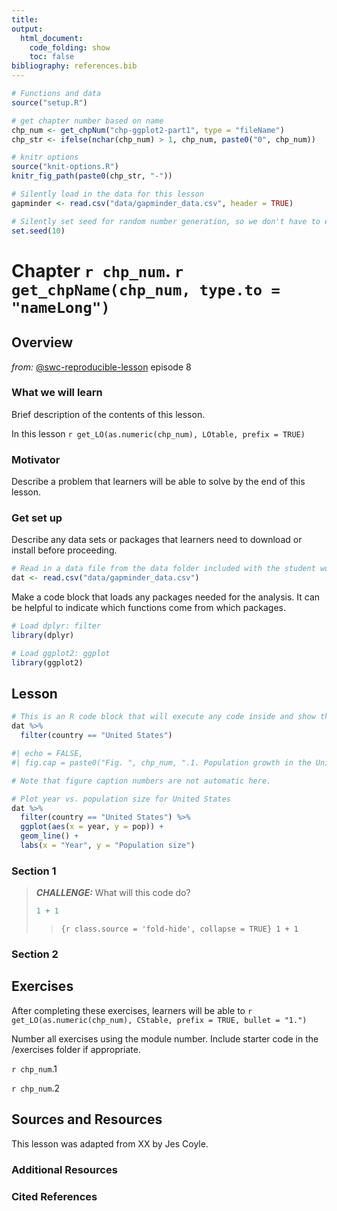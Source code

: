 ```yaml
---
title:  
output:
  html_document:
    code_folding: show
    toc: false
bibliography: references.bib
---
```



```r
# Functions and data
source("setup.R")

# get chapter number based on name
chp_num <- get_chpNum("chp-ggplot2-part1", type = "fileName")
chp_str <- ifelse(nchar(chp_num) > 1, chp_num, paste0("0", chp_num))

# knitr options
source("knit-options.R")
knitr_fig_path(paste0(chp_str, "-"))

# Silently load in the data for this lesson
gapminder <- read.csv("data/gapminder_data.csv", header = TRUE)

# Silently set seed for random number generation, so we don't have to explain it
set.seed(10)
```

# Chapter `r chp_num`. `r get_chpName(chp_num, type.to = "nameLong")` {.tabset}

## Overview 

*from:* [@swc-reproducible-lesson](https://swcarpentry.github.io/r-novice-gapminder/) episode 8

### What we will learn

Brief description of the contents of this lesson. 

In this lesson 
`r get_LO(as.numeric(chp_num), LOtable, prefix = TRUE)`

### Motivator

Describe a problem that learners will be able to solve by the end of this lesson.

### Get set up

Describe any data sets or packages that learners need to download or install before proceeding.

```r
# Read in a data file from the data folder included with the student workbook
dat <- read.csv("data/gapminder_data.csv")
```

Make a code block that loads any packages needed for the analysis. It can be helpful to indicate which functions come from which packages.

```r

# Load dplyr: filter
library(dplyr)

# Load ggplot2: ggplot
library(ggplot2)

```

## Lesson


```r
# This is an R code block that will execute any code inside and show the results.
dat %>%
  filter(country == "United States")

```



```r
#| echo = FALSE,
#| fig.cap = paste0("Fig. ", chp_num, ".1. Population growth in the United States 1952 - 2007.")

# Note that figure caption numbers are not automatic here.

# Plot year vs. population size for United States
dat %>%
  filter(country == "United States") %>%
  ggplot(aes(x = year, y = pop)) +
  geom_line() +
  labs(x = "Year", y = "Population size")

```


### Section 1


> ***CHALLENGE:*** What will this code do?
>
> ```r
> 1 + 1
> ```
> > ```{r class.source = 'fold-hide', collapse = TRUE}
> > 1 + 1
> > ```

### Section 2


## Exercises

After completing these exercises, learners will be able to 
`r get_LO(as.numeric(chp_num), CStable, prefix = TRUE, bullet = "1.")`


Number all exercises using the module number. Include starter code in the /exercises folder if appropriate.

`r chp_num`.1 

`r chp_num`.2 



## Sources and Resources

This lesson was adapted from XX by Jes Coyle.

### Additional Resources

### Cited References
